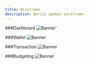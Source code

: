 ```yaml
---
title: Wireframe
description: Berisi gambar wireframe.
---
```


###Dashboard
![Banner](/images/dashboardWF.png)'

###Wallet
![Banner](/images/walletWF.png)

###Transaction
![Banner](/images/transactionWF.png)

###Budgeting
![Banner](/images/budgetingWF.png)

